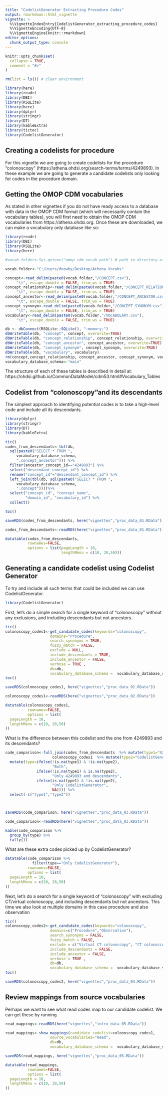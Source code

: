```yaml
---
title: "CodelistGenerator Extracting Procedure Codes"
output: rmarkdown::html_vignette
vignette: >
  %\VignetteIndexEntry{CodelistGenerator_extracting_procedure_codes}
  %\VignetteEncoding{UTF-8}
  %\VignetteEngine{knitr::rmarkdown}
editor_options: 
  chunk_output_type: console
---
```



```r
knitr::opts_chunk$set(
  collapse = TRUE,
  comment = "#>"
)
```

```r
rm(list = ls()) # clear environment

library(here)
library(readr)
library(DBI)
library(RSQLite)
library(here)
library(dplyr)
library(stringr)
library(DT)
library(kableExtra)
library(tictoc)
library(CodelistGenerator)
```

## Creating a codelists for procedure
For this vignette we are going to create codelists for the procedure "colonoscopy" (https://athena.ohdsi.org/search-terms/terms/4249893). In these example we are going to generate a candidate codelists only looking for codes in the procedure domain.

## Getting the OMOP CDM vocabularies
As stated in other vignettes if you do not have ready access to a database with data in the OMOP CDM format (which will necessarily contain the vocabulary tables), you will first need to obtain the OMOP CDM vocabularies from https://athena.ohdsi.org. Once these are downloaded, we can make a vocabulary only database like so:

```r
library(readr)
library(DBI)
library(RSQLite)
library(here)
```

```r
#vocab.folder<-Sys.getenv("omop_cdm_vocab_path") # path to directory of unzipped files

vocab.folder<-"C:/Users/dnewby/Desktop/Athena Vocabs"

concept<-read_delim(paste0(vocab.folder,"/CONCEPT.csv"),
     "\t", escape_double = FALSE, trim_ws = TRUE)
concept_relationship<-read_delim(paste0(vocab.folder,"/CONCEPT_RELATIONSHIP.csv"),
     "\t", escape_double = FALSE, trim_ws = TRUE) 
concept_ancestor<-read_delim(paste0(vocab.folder,"/CONCEPT_ANCESTOR.csv"),
     "\t", escape_double = FALSE, trim_ws = TRUE)
concept_synonym<-read_delim(paste0(vocab.folder,"/CONCEPT_SYNONYM.csv"),
     "\t", escape_double = FALSE, trim_ws = TRUE)
vocabulary<-read_delim(paste0(vocab.folder,"/VOCABULARY.csv"),
     "\t", escape_double = FALSE, trim_ws = TRUE)

db <- dbConnect(RSQLite::SQLite(), ":memory:")
dbWriteTable(db, "concept", concept, overwrite=TRUE)
dbWriteTable(db, "concept_relationship", concept_relationship, overwrite=TRUE)
dbWriteTable(db, "concept_ancestor", concept_ancestor, overwrite=TRUE)
dbWriteTable(db, "concept_synonym", concept_synonym, overwrite=TRUE)
dbWriteTable(db, "vocabulary", vocabulary)
rm(concept,concept_relationship, concept_ancestor, concept_synonym, vocabulary)
vocabulary_database_schema<-"main"
```

The structure of each of these tables is described in detail at: https://ohdsi.github.io/CommonDataModel/cdm53.html#Vocabulary_Tables 

## Codelist from "colonoscopy"and its descendants
The simplest approach to identifying potential codes is to take a high-level code and include all its descendants. 
```r
library(dplyr)
library(stringr)
library(DT)
library(kableExtra)
```

```r

tic()
codes_from_descendants<-tbl(db, 
  sql(paste0("SELECT * FROM ",
     vocabulary_database_schema,
     ".concept_ancestor"))) %>% 
  filter(ancestor_concept_id=="4249893") %>% 
  select("descendant_concept_id") %>% 
  rename("concept_id"="descendant_concept_id") %>% 
  left_join(tbl(db, sql(paste0("SELECT * FROM ",
     vocabulary_database_schema,
     ".concept"))))%>%
  select("concept_id", "concept_name", 
         "domain_id", "vocabulary_id") %>% 
  collect()

toc()

saveRDS(codes_from_descendants, here("vignettes","proc_data_01.RData"))

```

```r
codes_from_descendants<-readRDS(here("vignettes","proc_data_01.RData"))
```

```r
datatable(codes_from_descendants,
          rownames=FALSE,
          options = list(pageLength = 10,
                         lengthMenu = c(10, 20,50)))

```

## Generating a candidate codelist using Codelist Generator
To try and include all such terms that could be included we can use CodelistGenerator.

```r
library(CodelistGenerator)
```

First, let's do a simple search for a single keyword of "colonoscopy" without any exclusions, and including descendants but not ancestors.
```r
tic()
colonoscopy_codes1<-get_candidate_codes(keywords="colonoscopy",
                    domains="Procedure",
                    search_synonyms = TRUE,
                    fuzzy_match = FALSE,
                    exclude = NULL,
                    include_descendants = TRUE,
                    include_ancestor = FALSE,
                    verbose = TRUE ,
                    db=db,
                    vocabulary_database_schema =  vocabulary_database_schema)
toc()

saveRDS(colonoscopy_codes1, here("vignettes","proc_data_02.RData"))

```

```r
colonoscopy_codes1<-readRDS(here("vignettes","proc_data_02.RData"))
```

```r
datatable(colonoscopy_codes1,
          rownames=FALSE,
          options = list(
  pageLength = 10,
  lengthMenu = c(10, 20,50)
))
```

What is the difference between this codelist and the one from 4249893 and its descendants?
```r
code_comparison<-full_join(codes_from_descendants  %>% mutate(type1="4249893 and descendants"), 
                     colonoscopy_codes1  %>% mutate(type2="CodelistGenerator")) %>% 
  mutate(type=ifelse(!is.na(type1) & !is.na(type2),
                     "Both",
              ifelse(!is.na(type1) & is.na(type2),
                     "Only 4249893 and descendants",
              ifelse(is.na(type1) & !is.na(type2),
                     "Only CodelistGenerator",
                     NA)))) %>% 
  select(-c("type1","type2"))



saveRDS(code_comparison, here("vignettes","proc_data_03.RData"))

```

```r
code_comparison<-readRDS(here("vignettes","proc_data_03.RData"))
```

```r
kable(code_comparison %>% 
  group_by(type) %>% 
  tally())
```

What are these extra codes picked up by CodelistGenerator?
```r
datatable(code_comparison %>% 
            filter(type=="Only CodelistGenerator"),
          rownames=FALSE,
          options = list(
  pageLength = 10,
  lengthMenu = c(10, 20,50)
))
```

Next, let's do a search for a single keyword of "colonoscopy" with excluding CT/virtual colonoscopy, and including descendants but not ancestors. This time we also look at multiple domains in this case procedure and also observation

```r
tic()
colonoscopy_codes2<-get_candidate_codes(keywords="colonoscopy",
                    domains=c("Procedure","Observation"),
                    search_synonyms = FALSE,
                    fuzzy_match = FALSE,
                    exclude = c("Virtual CT colonoscopy", "CT colonoscopy"),
                    include_descendants = FALSE,
                    include_ancestor = FALSE,
                    verbose = TRUE ,
                    db=db,
                    vocabulary_database_schema =  vocabulary_database_schema)
toc()

saveRDS(colonoscopy_codes2, here("vignettes","proc_data_04.RData"))

```



## Review mappings from source vocabularies
Perhaps we want to see what read codes map to our candidate codelist. We can get these by running

```r
read_mappings<-readRDS(here("vignettes","intro_data_05.RData"))
```

```r
read_mappings<-show_mappings(candidate_codelist=colonoscopy_codes1,
                    source_vocabularies="Read",
                    db=db,
                    vocabulary_database_schema =  vocabulary_database_schema)

saveRDS(read_mappings, here("vignettes","proc_data_05.RData"))

```

```r
datatable(read_mappings,
          rownames=FALSE,
          options = list(
  pageLength = 10,
  lengthMenu = c(10, 20,50)
))
```
